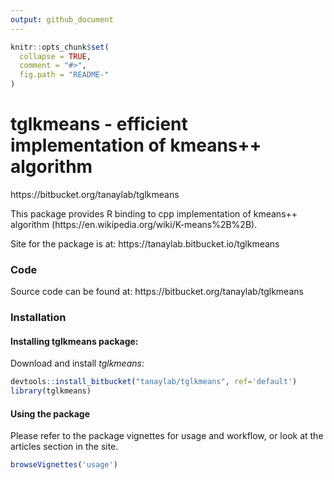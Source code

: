 ```yaml
---
output: github_document
---
```


```r
knitr::opts_chunk$set(
  collapse = TRUE,
  comment = "#>",
  fig.path = "README-"
)
```

# tglkmeans - efficient implementation of kmeans++ algorithm
https://bitbucket.org/tanaylab/tglkmeans

This package provides R binding to cpp implementation of kmeans++ algorithm (https://en.wikipedia.org/wiki/K-means%2B%2B).

Site for the package is at:
https://tanaylab.bitbucket.io/tglkmeans


### Code
Source code can be found at: https://bitbucket.org/tanaylab/tglkmeans


### Installation 

#### Installing tglkmeans package:
Download and install *tglkmeans*: 
```r
devtools::install_bitbucket("tanaylab/tglkmeans", ref='default')
library(tglkmeans)
```

#### Using the package
Please refer to the package vignettes for usage and workflow, or look at the articles section in the site.

```r
browseVignettes('usage') 
```
